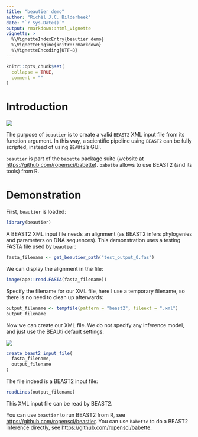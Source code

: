 ```yaml
---
title: "beautier demo"
author: "Richèl J.C. Bilderbeek"
date: "`r Sys.Date()`"
output: rmarkdown::html_vignette
vignette: >
  %\VignetteIndexEntry{beautier demo}
  %\VignetteEngine{knitr::rmarkdown}
  %\VignetteEncoding{UTF-8}
---
```


```r
knitr::opts_chunk$set(
  collapse = TRUE,
  comment = ""
)
```

# Introduction

![](beautier_logo.png)

The purpose of `beautier` is to create a valid `BEAST2` XML input file
from its function argument. In this way, a scientific pipeline using
`BEAST2` can be fully scripted, instead of using `BEAUti`'s GUI.

`beautier` is part of the `babette` package suite (website at [https://github.com/ropensci/babette](https://github.com/ropensci/babette)).
`babette` allows to use BEAST2 (and its tools) from R.

# Demonstration

First, `beautier` is loaded:

```r
library(beautier)
```

A BEAST2 XML input file needs an alignment (as BEAST2 infers
phylogenies and parameters on DNA sequences). This demonstration uses
a testing FASTA file used by `beautier`:

```r
fasta_filename <- get_beautier_path("test_output_0.fas")
```

We can display the alignment in the file:


```r
image(ape::read.FASTA(fasta_filename))
```

Specify the filename for our XML file, here I use a temporary filename,
so there is no need to clean up afterwards:

```r
output_filename <- tempfile(pattern = "beast2", fileext = ".xml")
output_filename
```

Now we can create our XML file. We do not specify any inference model,
and just use the BEAUti default settings:

![](all_default.png)

```r
create_beast2_input_file(
  fasta_filename,
  output_filename
)
```

The file indeed is a BEAST2 input file:

```r
readLines(output_filename)
```

This XML input file can be read by BEAST2.

You can use `beastier` to run BEAST2 from R, see [https://github.com/ropensci/beastier](https://github.com/ropensci/beastier).
You can use `babette` to do a BEAST2 inference directly,
see [https://github.com/ropensci/babette](https://github.com/ropensci/babette).
